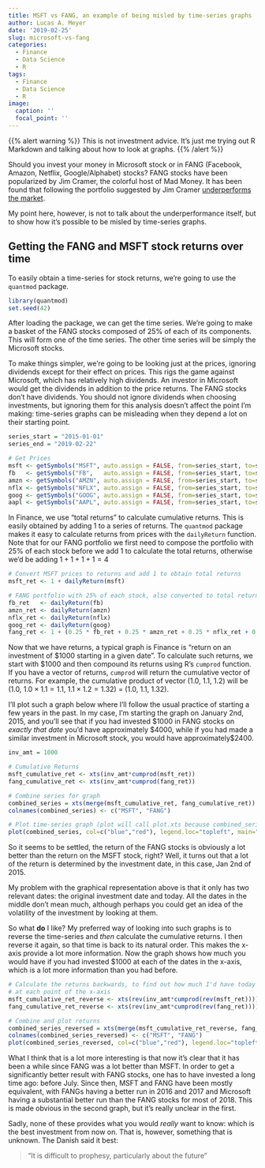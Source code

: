 ```yaml
---
title: MSFT vs FANG, an example of being misled by time-series graphs
author: Lucas A. Meyer
date: '2019-02-25'
slug: microsoft-vs-fang
categories:
  - Finance
  - Data Science
  - R
tags:
  - Finance
  - Data Science
  - R
image:
  caption: ''
  focal_point: ''
---
```


{{% alert warning %}}
This is not investment advice. It's just me trying out R Markdown and talking about how to look at graphs.
{{% /alert %}}

Should you invest your money in Microsoft stock or in FANG (Facebook, Amazon, Netflix, Google/Alphabet) stocks? FANG stocks have been popularized by Jim Cramer, the colorful host of Mad Money. It has been found that following the portfolio suggested by Jim Cramer [underperforms the market](https://www.marketwatch.com/story/jim-cramer-doesnt-beat-the-market-2016-05-13).

My point here, however, is not to talk about the underperformance itself, but to show how it's possible to be misled by time-series graphs.

## Getting the FANG and MSFT stock returns over time

To easily obtain a time-series for stock returns, we're going to use the `quantmod` package.

```r
library(quantmod)
set.seed(42)
```

After loading the package, we can get the time series. We're going to make a basket of the FANG stocks composed of 25% of each of its components. This will form one of the time series. The other time series will be simply the Microsoft stocks. 

To make things simpler, we're going to be looking just at the prices, ignoring dividends except for their effect on prices. This rigs the game against Microsoft, which has relatively high dividends. An investor in Microsoft would get the dividends in addition to the price returns. The FANG stocks don't have dividends. You should not ignore dividends when choosing investments, but ignoring them for this analysis doesn't affect the point I'm making: time-series graphs can be misleading when they depend a lot on their starting point.


```r

series_start = "2015-01-01"
series_end = "2019-02-22"

# Get Prices
msft <- getSymbols("MSFT", auto.assign = FALSE, from=series_start, to=series_end)
fb   <- getSymbols("FB",   auto.assign = FALSE, from=series_start, to=series_end)
amzn <- getSymbols("AMZN", auto.assign = FALSE, from=series_start, to=series_end)
nflx <- getSymbols("NFLX", auto.assign = FALSE, from=series_start, to=series_end)
goog <- getSymbols("GOOG", auto.assign = FALSE, from=series_start, to=series_end)
aapl <- getSymbols("AAPL", auto.assign = FALSE, from=series_start, to=series_end)

```

In Finance, we use "total returns" to calculate cumulative returns. This is easily obtained by adding 1 to a series of returns. The `quantmod` package makes it easy to calculate returns from prices with the `dailyReturn` function. Note that for our FANG portfolio we first need to compose the portfolio with 25% of each stock before we add 1 to calculate the total returns, otherwise we'd be adding $1+1+1+1=4$

```r
# Convert MSFT prices to returns and add 1 to obtain total returns
msft_ret <- 1 + dailyReturn(msft)

# FANG portfolio with 25% of each stock, also converted to total returns
fb_ret   <- dailyReturn(fb)
amzn_ret <- dailyReturn(amzn)
nflx_ret <- dailyReturn(nflx)
goog_ret <- dailyReturn(goog)
fang_ret <- 1 + (0.25 * fb_ret + 0.25 * amzn_ret + 0.25 * nflx_ret + 0.25 * goog_ret) 

```

Now that we have returns, a typical graph is Finance is "return on an investment of \$1000 starting in a given date". To calculate such returns, we start with \$1000 and then compound its returns using R's `cumprod` function. If you have a vector of returns, `cumprod` will return the cumulative vector of returns. For example, the cumulative product of vector ($1.0$, $1.1$, $1.2$) will be ($1.0$, $1.0 \times 1.1 = 1.1$, $1.1 \times 1.2 = 1.32$) = ($1.0$, $1.1$, $1.32$).

I'll plot such a graph below where I'll follow the usual practice of starting a few years in the past. In my case, I'm starting the graph on January 2nd, 2015, and you'll see that if you had invested \$1000 in FANG stocks on *exactly that date* you'd have approximately \$4000, while if you had made a similar investment in Microsoft stock, you would have approximately\$2400.

```r
inv_amt = 1000

# Cumulative Returns
msft_cumulative_ret <- xts(inv_amt*cumprod(msft_ret))
fang_cumulative_ret <- xts(inv_amt*cumprod(fang_ret))

# Combine series for graph
combined_series = xts(merge(msft_cumulative_ret, fang_cumulative_ret))
colnames(combined_series) <- c("MSFT", "FANG")

# Plot time-series graph (plot will call plot.xts because combined_series is a xts object)
plot(combined_series, col=c("blue","red"), legend.loc="topleft", main="MSFT vs. FANG", auto.legend=TRUE)

```

So it seems to be settled, the return of the FANG stocks is obviously a lot better than the return on the MSFT stock, right? Well, it turns out that a lot of the return is determined by the investment date, in this case, Jan 2nd of 2015.

My problem with the graphical representation above is that it only has two relevant dates: the original investment date and today. All the dates in the middle don't mean much, although perhaps you could get an idea of the volatility of the investment by looking at them. 

So what **do** I like? My preferred way of looking into such graphs is to reverse the time-series and *then* calculate the cumulative returns. I then reverse it again, so that time is back to its natural order. This makes the x-axis provide a lot more information. Now the graph shows how much you would have if you had invested \$1000 at each of the dates in the x-axis, which is a lot more information than you had before.

```r

# Calculate the returns backwards, to find out how much I'd have today if I invested $1000
# at each point of the x-axis
msft_cumulative_ret_reverse <- xts(rev(inv_amt*cumprod(rev(msft_ret))))
fang_cumulative_ret_reverse <- xts(rev(inv_amt*cumprod(rev(fang_ret))))

# Combine and plot returns
combined_series_reversed = xts(merge(msft_cumulative_ret_reverse, fang_cumulative_ret_reverse))
colnames(combined_series_reversed) <- c("MSFT", "FANG")
plot(combined_series_reversed, col=c("blue","red"), legend.loc="topleft", main="MSFT vs. FANG (reversed)", auto.legend=TRUE)

```

What I think that is a lot more interesting is that now it's clear that it has been a while since FANG was a lot better than MSFT. In order to get a significantly better result with FANG stocks, one has to have invested a long time ago: before July. Since then, MSFT and FANG have been mostly equivalent, with FANGs having a better run in 2016 and 2017 and Microsoft having a substantial better run than the FANG stocks for most of 2018. This is made obvious in the second graph, but it's really unclear in the first.

Sadly, none of these provides what you would *really* want to know: which is the best investment from now on. That is, however, something that is unknown. The Danish said it best: 

> “It is difficult to prophesy, particularly about the future”